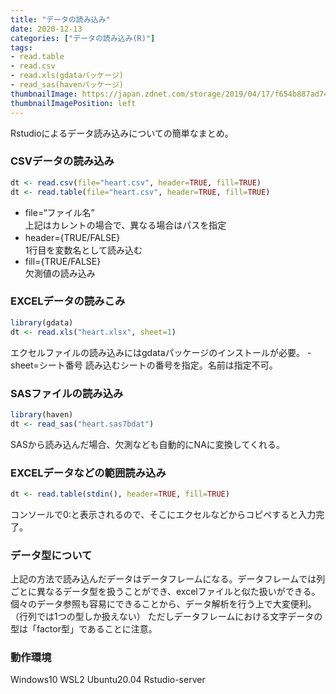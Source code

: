 ```yaml
---
title: "データの読み込み"
date: 2020-12-13
categories: ["データの読み込み(R)"]
tags:
- read.table
- read.csv
- read.xls(gdataパッケージ)
- read_sas(havenパッケージ)
thumbnailImage: https://japan.zdnet.com/storage/2019/04/17/f654b887ad747de0ff80b8e986e5bf4c/t/584/438/d/managing-ai-in-the-enterprise-intro-thumb_1280x960.jpg
thumbnailImagePosition: left
---
```


Rstudioによるデータ読み込みについての簡単なまとめ。

### CSVデータの読み込み

```r
dt <- read.csv(file="heart.csv", header=TRUE, fill=TRUE)
dt <- read.table(file="heart.csv", header=TRUE, fill=TRUE)
```
- file="ファイル名"    
上記はカレントの場合で、異なる場合はパスを指定
- header={TRUE/FALSE}　    
1行目を変数名として読み込む    
- fill={TRUE/FALSE}    
欠測値の読み込み    

### EXCELデータの読みこみ
```r
library(gdata)
dt <- read.xls("heart.xlsx", sheet=1)
```
エクセルファイルの読み込みにはgdataパッケージのインストールが必要。
- sheet=シート番号
    読み込むシートの番号を指定。名前は指定不可。


### SASファイルの読み込み
```r
library(haven)
dt <- read_sas("heart.sas7bdat")

```
SASから読み込んだ場合、欠測なども自動的にNAに変換してくれる。

### EXCELデータなどの範囲読み込み
```r
dt <- read.table(stdin(), header=TRUE, fill=TRUE)
```
コンソールで0:と表示されるので、そこにエクセルなどからコピペすると入力完了。

### データ型について
上記の方法で読み込んだデータはデータフレームになる。データフレームでは列ごとに異なるデータ型を扱うことができ、excelファイルと似た扱いができる。個々のデータ参照も容易にできることから、データ解析を行う上で大変便利。（行列では1つの型しか扱えない）   ただしデータフレームにおける文字データの型は「factor型」であることに注意。


### 動作環境
Windows10 WSL2 Ubuntu20.04 Rstudio-server 

